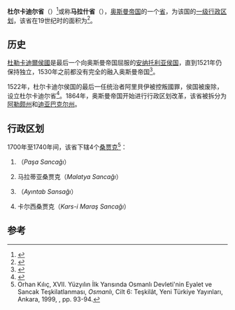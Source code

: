 {{other uses|杜尔卡迪尔 (消歧义)}}
{{Infobox Former Subdivision
|native_name = {{rtl-lang|ota|ایالت ذو القادریه / دولقادر}}<br />''Eyālet-i Ẕū l-Ḳādirīye / Ḍūlḳādir''
|conventional_long_name = 杜尔卡迪尔省
|common_name = 杜尔卡迪尔
|nation      = [[奥斯曼帝国|奥斯曼帝国]]
|subdivision  = [[省_(奥斯曼帝国)|省]]
|year_start             = 1522年
|year_end               = 1864年
|date_start             = 
|date_end               = 
|event_start            = 
|event_end              = 
|p1                     = 杜勒卡迪爾侯國
|flag_p1                = 
|s1                     = 阿勒颇州
|flag_s1                = 
|s2                     = 迪亚巴克尔州
|image_flag             = 
|flag_type              = 
|image_coat             = 
|image_map              = Dulkadir Eyalet, Ottoman Empire (1609).png
|image_map_caption      = 1609年的杜尔卡迪尔省
|capital                = [[马拉什|马拉什]]<ref>{{cite book|author=John Macgregor|title=Commercial statistics: A digest of the productive resources, commercial...|url=https://archive.org/details/commercialstati00macggoog|accessdate=2013-06-26|year=1850|publisher=Whittaker and co.|page=[https://archive.org/details/commercialstati00macggoog/page/n32 12]}}</ref>
|today                  = 
<!--- Area and population of a given year --->
|stat_year1             = 
|stat_area1             = 
|stat_pop1              = 
|stat_year2             = 
|stat_area2             = 
|stat_pop2              = 
|footnotes              =
}}
'''杜尔卡迪尔省'''（{{lang-ota|ایالت ذو القادریه / دولقادر; Eyālet-i Ẕū l-Ḳādirīye / Ḍūlḳādir}}）<ref name=someprov>{{cite web|title=Some Provinces of the Ottoman Empire|url=http://www.geonames.de/coutr-ota-provinces.html|publisher=Geonames.de|accessdate=25 February 2013|archive-url=https://www.webcitation.org/6JCA4JCRc?url=http://www.geonames.de/coutr-ota-provinces.html|archive-date=27 August 2013}}</ref>或称'''马拉什省'''（{{lang-tr|Maraş Eyaleti}}），[[奥斯曼帝国|奥斯曼帝国]]的一个[[省_(奥斯曼帝国)|省]]，为该国的[[一级行政区划|一级行政区划]]，该省在19世纪时的面积为{{convert|77352|sqmi|km2}}<ref>{{cite book|title=The Popular encyclopedia: or, conversations lexicon|url=https://books.google.com/books?id=zSNUAAAAYAAJ&pg=PA698|accessdate=2013-06-26|volume=6|year=1862|publisher=Blackie|page=698|archive-date=2018-12-26|archive-url=https://web.archive.org/web/20181226045620/https://books.google.com/books?id=zSNUAAAAYAAJ&pg=PA698|dead-url=no}}</ref>。

== 历史 ==
[[杜勒卡迪爾侯國|杜勒卡迪爾侯國]]是最后一个向奥斯曼帝国屈服的[[安纳托利亚侯国|安纳托利亚侯国]]，直到1521年仍保持独立，1530年之前都没有完全的融入奥斯曼帝国<ref name="otm-enc">{{cite book|author1=Gábor Ágoston|author2=Bruce Alan Masters|title=Encyclopedia of the Ottoman Empire|url=https://books.google.com/books?id=QjzYdCxumFcC&pg=PA41|accessdate=2013-06-26|date=2009-01-01|publisher=Infobase Publishing|isbn=978-1-4381-1025-7|page=41|archive-date=2020-07-16|archive-url=https://web.archive.org/web/20200716050021/https://books.google.com/books?id=QjzYdCxumFcC&pg=PA41|dead-url=no}}</ref>。

1522年，杜尔卡迪尔侯国的最后一任统治者阿里貝伊被控叛國罪，侯国被废除，设立杜尔卡迪尔省<ref name="Özoğlu2005">{{cite book|author=Hakan Özoğlu|title=Osmanlı devleti ve Kürt milliyetçiliği|url=https://books.google.com/books?id=IA4z1ryrhNQC&pg=PA77|accessdate=2013-06-26|year=2005|publisher=Kitap Yayinevi Ltd.|isbn=978-975-6051-02-3|page=77|quote=I. Süleyman 1566 yılında öldüğünde kısmen ya da tamamen Kürt bölgelerinden oluşturulan yeni eyaletler şunlardı: Dulkadir (1522), Erzurum (1533), Musul (1535), Bağdat (1535), Van (1548) ve Şehrizor (1554...|archive-date=2020-07-15|archive-url=https://web.archive.org/web/20200715214938/https://books.google.com/books?id=IA4z1ryrhNQC&pg=PA77|dead-url=no}}</ref>。1864年，奥斯曼帝国开始进行行政区划改革，该省被拆分为[[阿勒颇州|阿勒颇州]]和[[迪亚巴克尔州|迪亚巴克尔州]]。

== 行政区划 ==
1700年至1740年间，该省下辖4个[[桑贾克|桑贾克]]<ref name="Kilic93-94">Orhan Kılıç, XVII. Yüzyılın İlk Yarısında Osmanlı Devleti'nin Eyalet ve Sancak Teşkilatlanması, ''Osmanlı'', Cilt 6: Teşkilât, Yeni Türkiye Yayınları, Ankara, 1999, {{ISBN|975-6782-09-9}}, pp. 93-94.</ref>：

# {{le|马拉什桑贾克|Marash Sanjak}}（''Paşa Sancağı ''）
# 马拉蒂亚桑贾克（''Malatya Sancağı''）
# {{le|安泰普桑贾克|Aintab Sanjak}}（''Ayıntab Sansağı''）
# 卡尔西桑贾克（''Kars-i Maraş Sancağı''）

== 参考 ==
{{reflist}}

{{Subdivisions of the Ottoman Empire}}